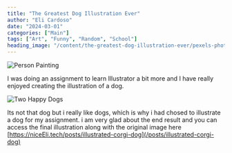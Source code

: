 ```yaml
---
title: "The Greatest Dog Illustration Ever"
author: "Eli Cardoso"
date: "2024-03-01"
categories: ["Main"]
tags: ["Art", "Funny", "Random", "School"]
heading_image: "/content/the-greatest-dog-illustration-ever/pexels-photo-1767016.webp"
---
```


![Person Painting](/content/the-greatest-dog-illustration-ever/pexels-photo-1767016.webp)

I was doing an assignment to learn Illustrator a bit more and I have really enjoyed creating the illustration of a dog.

![Two Happy Dogs](/content/the-greatest-dog-illustration-ever/pexels-photo-1108099.webp)

Its not that dog but i really like dogs, which is why i had chosed to illustrate a dog for my assignment. i am very glad about the end result and you can access the final illustration along with the original image here [https://niceEli.tech/posts/illustrated-corgi-dog](/posts/illustrated-corgi-dog)
